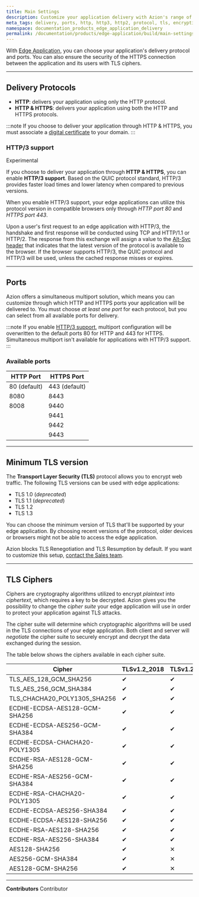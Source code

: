 ```yaml
---
title: Main Settings
description: Customize your application delivery with Azion's range of protocol options including HTTP, HTTPS, and HTTP/3 support for a better user experience and secure your connection with TLS ciphers.
meta_tags: delivery, ports, http, http3, http2, protocol, tls, encryption
namespace: documentation_products_edge_application_delivery
permalink: /documentation/products/edge-application/build/main-settings/
---
```



With [Edge Application](/en/documentation/products/edge-application/), you can choose your application's delivery protocol and ports. You can also ensure the security of the HTTPS connection between the application and its users with TLS ciphers.

---

## Delivery Protocols

- **HTTP**: delivers your application using only the HTTP protocol.
- **HTTP & HTTPS**: delivers your application using both the HTTP and HTTPS protocols.

:::note
If you choose to deliver your application through HTTP & HTTPS, you must associate a [digital certificate](/en/documentation/products/edge-application/digital-certificates/) to your domain.
:::

### HTTP/3 support

<Badge variant="accent">
Experimental
</Badge>

If you choose to deliver your application through **HTTP & HTTPS**, you can enable **HTTP/3 support**. Based on the QUIC protocol standard, HTTP/3 provides faster load times and lower latency when compared to previous versions.

When you enable HTTP/3 support, your edge applications can utilize this protocol version in compatible browsers only through *HTTP port 80* and *HTTPS port 443*.

Upon a user's first request to an edge application with HTTP/3, the handshake and first response will be conducted using TCP and HTTP/1.1 or HTTP/2. The response from this exchange will assign a value to the [Alt-Svc header](https://developer.mozilla.org/en-US/docs/Web/HTTP/Headers/Alt-Svc) that indicates that the latest version of the protocol is available to the browser. If the browser supports HTTP/3, the QUIC protocol and HTTP/3 will be used, unless the cached response misses or expires.

---

## Ports

Azion offers a simultaneous multiport solution, which means you can customize through which HTTP and HTTPS ports your application will be delivered to. You must choose *at least one port* for each protocol, but you can select from all available ports for delivery.

:::note
If you enable [HTTP/3 support](#http3-support), multiport configuration will be overwritten to the default ports 80 for HTTP and 443 for HTTPS. Simultaneous multiport isn't available for applications with HTTP/3 support.
:::

### Available ports

| HTTP Port | HTTPS Port |
| --- | --- |
| 80 (default) | 443 (default) |
| 8080 | 8443 |
| 8008 | 9440 |
|  | 9441 |
|  | 9442 |
|  | 9443 |

---

## Minimum TLS version

The **Transport Layer Security (TLS)** protocol allows you to encrypt web traffic. The following TLS versions can be used with edge applications:

- TLS 1.0 (*deprecated*)
- TLS 1.1 (*deprecated*)
- TLS 1.2
- TLS 1.3

You can choose the minimum version of TLS that'll be supported by your edge application. By choosing recent versions of the protocol, older devices or browsers might not be able to access the edge application.

Azion blocks TLS Renegotiation and TLS Resumption by default. If you want to customize this setup, [contact the Sales team](https://www.azion.com/en/contact-sales/).

---

## TLS Ciphers

Ciphers are cryptography algorithms utilized to encrypt *plaintext* into *ciphertext*, which requires a key to be decrypted. Azion gives you the possibility to change the *cipher suite* your edge application will use in order to protect your application against TLS attacks.

The cipher suite will determine which cryptographic algorithms will be used in the TLS connections of your edge application. Both client and server will *negotiate* the cipher suite to securely encrypt and decrypt the data exchanged during the session.

The table below shows the ciphers available in each cipher suite.

| Cipher | TLSv1.2_2018 | TLSv1.2_2019 | TLSv1.2_2021 | TLSv1.3_2022 |
| --- | --- | --- | --- | --- |
| TLS_AES_128_GCM_SHA256 | ✔︎ | ✔︎ | ✔︎ | ✕ |
| TLS_AES_256_GCM_SHA384 | ✔︎ | ✔︎ | ✔︎ | ✕ |
| TLS_CHACHA20_POLY1305_SHA256 | ✔︎ | ✔︎ | ✔︎ | ✕ |
| ECDHE-ECDSA-AES128-GCM-SHA256 | ✔︎ | ✔︎ | ✔︎ | ✔︎ |
| ECDHE-ECDSA-AES256-GCM-SHA384 | ✔︎ | ✔︎ | ✔︎ | ✔︎ |
| ECDHE-ECDSA-CHACHA20-POLY1305 | ✔︎ | ✔︎ | ✔︎ | ✔︎ |
| ECDHE-RSA-AES128-GCM-SHA256 | ✔︎ | ✔︎ | ✔︎ | ✔︎ |
| ECDHE-RSA-AES256-GCM-SHA384 | ✔︎ | ✔︎ | ✔︎ | ✔︎ |
| ECDHE-RSA-CHACHA20-POLY1305 | ✔︎ | ✔︎ | ✔︎ | ✔︎ |
| ECDHE-ECDSA-AES256-SHA384 | ✔︎ | ✔︎ | ✕ | ✕ |
| ECDHE-ECDSA-AES128-SHA256 | ✔︎ | ✔︎ | ✕ | ✕ |
| ECDHE-RSA-AES128-SHA256 | ✔︎ | ✔︎ | ✕ | ✕ |
| ECDHE-RSA-AES256-SHA384 | ✔︎ | ✔︎ | ✕ | ✕ |
| AES128-SHA256 | ✔︎ | ✕ | ✕ | ✕ |
| AES256-GCM-SHA384 | ✔︎ | ✕ | ✕ | ✕ |
| AES128-GCM-SHA256 | ✔︎ | ✕ | ✕ | ✕ |



---


**Contributors** <ContributorList>Contributor</ContributorList>
